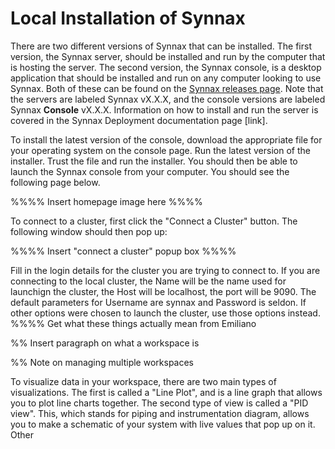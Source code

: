 # Local Installation of Synnax

There are two different versions of Synnax that can be installed. The first
version, the Synnax server, should be installed and run by the computer that is
hosting the server. The second version, the Synnax console, is a desktop
application that should be installed and run on any computer looking to use
Synnax. Both of these can be found on the [Synnax releases
page](https://github.com/synnaxlabs/synnax/releases). Note that the servers are
labeled Synnax vX.X.X, and the console versions are labeled Synnax __Console__
vX.X.X. Information on how to install and run the server is covered in the
Synnax Deployment documentation page [link].

To install the latest version of the console, download the appropriate file for
your operating system on the console page. Run the latest version of the
installer. Trust the file and run the installer. You should then be able to
launch the Synnax console from your computer. You should see the following page
below.

%%%% Insert homepage image here %%%%

To connect to a cluster, first click the "Connect a Cluster" button. The
following window should then pop up:

%%%% Insert "connect a cluster" popup box %%%%

Fill in the login details for the cluster you are trying to connect to. If you
are connecting to the local cluster, the Name will be the name used for
launchign the cluster, the Host will be localhost, the port will be 9090. The
default parameters for Username are synnax and Password is seldon. If other
options were chosen to launch the cluster, use those options instead.
%%%% Get what these things actually mean from Emiliano

%% Insert paragraph on what a workspace is

%% Note on managing multiple workspaces

To visualize data in your workspace, there are two main types of visualizations.
The first is called a "Line Plot", and is a line graph that allows you to plot
line charts together. The second type of view is called a "PID view". This,
which stands for piping and instrumentation diagram, allows you to make a
schematic of your system with live values that pop up on it. Other 